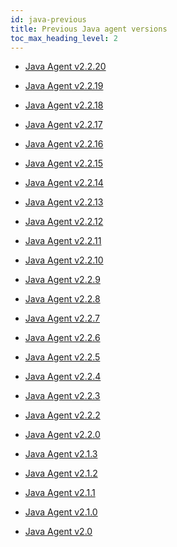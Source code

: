 ```yaml
---
id: java-previous
title: Previous Java agent versions
toc_max_heading_level: 2
---
```


- [Java Agent v2.2.20](java-2_2_20)

- [Java Agent v2.2.19](java-2_2_19)

- [Java Agent v2.2.18](java-2_2_18)

- [Java Agent v2.2.17](java-2_2_17)

- [Java Agent v2.2.16](java-2_2_16)

- [Java Agent v2.2.15](java-2_2_15)

- [Java Agent v2.2.14](java-2_2_14)

- [Java Agent v2.2.13](java-2_2_13)

- [Java Agent v2.2.12](java-2_2_12)

- [Java Agent v2.2.11](java-2_2_11)

- [Java Agent v2.2.10](java-2_2_10)

- [Java Agent v2.2.9](java-2_2_9)

- [Java Agent v2.2.8](java-2_2_8)

- [Java Agent v2.2.7](java-2_2_7)

- [Java Agent v2.2.6](java-2_2_6)

- [Java Agent v2.2.5](java-2_2_5)

- [Java Agent v2.2.4](java-2_2_4)

- [Java Agent v2.2.3](java-2_2_3)

- [Java Agent v2.2.2](java-2_2_2)

- [Java Agent v2.2.0](java-2_2_0)

- [Java Agent v2.1.3](java-2_1_3)

- [Java Agent v2.1.2](java-2_1_2)

- [Java Agent v2.1.1](java-2_1_1)

- [Java Agent v2.1.0](java-2_1_0)

- [Java Agent v2.0](java-2_0)
